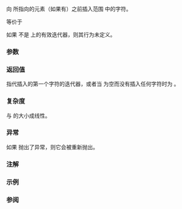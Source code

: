 {{cpp/string/basic_string/title|insert_range}}
{{cpp/string/basic_string/navbar}}
{{ddcl|since=c++23|1=
template&lt; container-compatible-range&lt;CharT&gt; R &gt;
constexpr iterator insert_range( const_iterator pos, R&amp;&amp; rg );
}}

向 {{c|pos}} 所指向的元素（如果有）之前插入范围 {{c|rg}} 中的字符。

等价于
{{source|1=
return insert(pos - begin(),
    std::basic_string(
        std::from_range,
        std​::​forward&lt;R&gt;(rg),
        get_allocator())
);
}}

如果 {{c|pos}} 不是 {{c|*this}} 上的有效迭代器，则其行为未定义。

===参数===
{{par begin}}
{{par|pos|迭代器，将在它之前插入字符}}
{{par|rg|{{ls|cpp/ranges/to#容器兼容范围}}}}
{{par end}}

===返回值===
指代插入的第一个字符的迭代器，或者当 {{c|rg}} 为空而没有插入任何字符时为 {{c|pos}}。

===复杂度===
与 {{c|rg}} 的大小成线性。

===异常===
如果 {{c/core|std::allocator_traits&lt;Allocator&gt;::allocate}} 抛出了异常，则它会被重新抛出。

{{cpp/string/basic_string/length error note}}

{{cpp/strong exception safety guarantee}}

===注解===
{{feature test macro|__cpp_lib_containers_ranges|value=202202L|std=C++23|接受 {{ls|cpp/ranges/to#容器兼容范围}}的成员函数}}

===示例===
{{example
|code=
#include &lt;cassert&gt;
#include &lt;iterator&gt;
#include &lt;string&gt;

int main()
{
    const auto source = {'l', 'i', 'b', '_'};
    std::string target{"__cpp_containers_ranges"};
    //                        ^将在此位置前进行插入

    const auto pos = target.find("container");
    assert(pos != target.npos);
    auto iter = std::next(target.begin(), pos);

#ifdef __cpp_lib_containers_ranges
    target.insert_range(iter, source);
#else
    target.insert(iter, source.begin(), source.end());
#endif

    assert(target == "__cpp_lib_containers_ranges");
    //                      ^^^^
}
}}

===参阅===
{{dsc begin}}
{{dsc inc|cpp/string/basic_string/dsc insert}}
{{dsc end}}

{{langlinks|de|en|es|fr|it|ja|pl|pt|ru}}